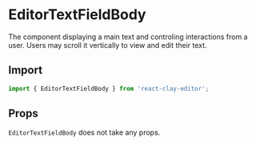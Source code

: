 
<Meta title="API/EditorTextFieldBody" />

# EditorTextFieldBody

The component displaying a main text and controling interactions from a user. Users may scroll it vertically to view and
edit their text.


<div style={{ display: 'flex', justifyContent: 'center' }}>
  <Api colorized="scrollable-content" />
</div>

## Import

```ts
import { EditorTextFieldBody } from 'react-clay-editor';
```

## Props

`EditorTextFieldBody` does not take any props.
